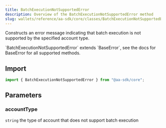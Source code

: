 ```yaml
---
title: BatchExecutionNotSupportedError
description: Overview of the BatchExecutionNotSupportedError method
slug: wallets/reference/aa-sdk/core/classes/BatchExecutionNotSupportedError/constructor
---
```




Constructs an error message indicating that batch execution is not supported by the specified account type.

<Note>
  `BatchExecutionNotSupportedError` extends `BaseError`, see the docs for
  BaseError for all supported methods.
</Note>

## Import

```ts
import { BatchExecutionNotSupportedError } from "@aa-sdk/core";
```

## Parameters

### accountType

`string`
the type of account that does not support batch execution
